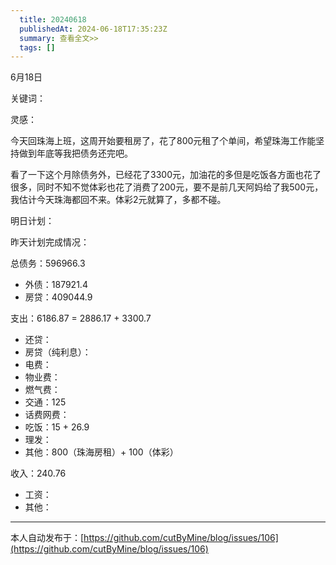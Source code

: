 ```yaml
---
  title: 20240618
  publishedAt: 2024-06-18T17:35:23Z
  summary: 查看全文>>
  tags: []
---
```


6月18日 

关键词：

灵感：

今天回珠海上班，这周开始要租房了，花了800元租了个单间，希望珠海工作能坚持做到年底等我把债务还完吧。

看了一下这个月除债务外，已经花了3300元，加油花的多但是吃饭各方面也花了很多，同时不知不觉体彩也花了消费了200元，要不是前几天阿妈给了我500元，我估计今天珠海都回不来。体彩2元就算了，多都不碰。

明日计划：

昨天计划完成情况：

总债务：596966.3
- 外债：187921.4
- 房贷：409044.9

支出：6186.87 = 2886.17 + 3300.7
- 还贷：
- 房贷（纯利息）：
- 电费：
- 物业费：
- 燃气费：
- 交通：125
- 话费网费：
- 吃饭：15 + 26.9
- 理发：
- 其他：800（珠海房租）+ 100（体彩）

收入：240.76
- 工资：
- 其他：


---
本人自动发布于：[https://github.com/cutByMine/blog/issues/106](https://github.com/cutByMine/blog/issues/106)
